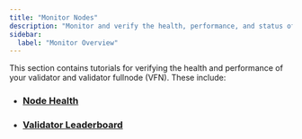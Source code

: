 ```yaml
---
title: "Monitor Nodes"
description: "Monitor and verify the health, performance, and status of your validator and validator fullnode (VFN) with comprehensive verification guides."
sidebar:
  label: "Monitor Overview"
---
```


This section contains tutorials for verifying the health and performance of your validator and validator fullnode (VFN). These include:

- ### [Node Health](/network/nodes/validator-node/verify-nodes/node-liveness-criteria)
- ### [Validator Leaderboard](/network/nodes/validator-node/verify-nodes/leaderboard-metrics)

